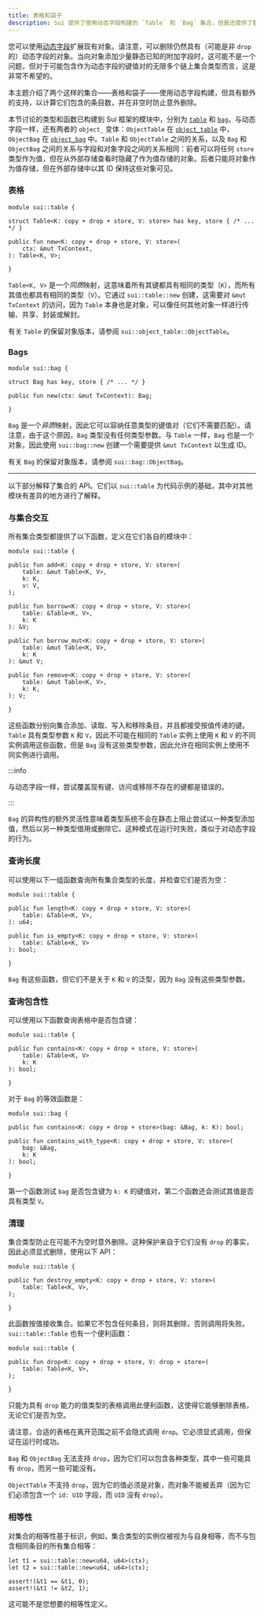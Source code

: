```yaml
---
title: 表格和袋子
description: Sui 提供了使用动态字段构建的 `Table` 和 `Bag` 集合，但是还提供了额外的支持，以计算它们包含的条目数，以防止在非空时意外删除。
---
```


您可以使用[动态字段](../dynamic-fields.mdx)扩展现有对象。请注意，可以删除仍然具有（可能是非 `drop` 的）动态字段的对象。当向对象添加少量静态已知的附加字段时，这可能不是一个问题，但对于可能包含作为动态字段的键值对的无限多个链上集合类型而言，这是非常不希望的。

本主题介绍了两个这样的集合——表格和袋子——使用动态字段构建，但具有额外的支持，以计算它们包含的条目数，并在非空时防止意外删除。

本节讨论的类型和函数已构建到 Sui 框架的模块中，分别为 [`table`](https://github.com/MystenLabs/sui/tree/main/crates/sui-framework/packages/sui-framework/sources/table.move) 和 [`bag`](https://github.com/MystenLabs/sui/tree/main/crates/sui-framework/packages/sui-framework/sources/bag.move)。与动态字段一样，还有两者的 `object_` 变体：`ObjectTable` 在 [`object_table`](https://github.com/MystenLabs/sui/tree/main/crates/sui-framework/packages/sui-framework/sources/object_table.move) 中，`ObjectBag` 在 [`object_bag`](https://github.com/MystenLabs/sui/tree/main/crates/sui-framework/packages/sui-framework/sources/object_bag.move) 中。`Table` 和 `ObjectTable` 之间的关系，以及 `Bag` 和 `ObjectBag` 之间的关系与字段和对象字段之间的关系相同：前者可以将任何 `store` 类型作为值，但在从外部存储查看时隐藏了作为值存储的对象。后者只能将对象作为值存储，但在外部存储中以其 ID 保持这些对象可见。

### 表格

```move
module sui::table {

struct Table<K: copy + drop + store, V: store> has key, store { /* ... */ }

public fun new<K: copy + drop + store, V: store>(
    ctx: &mut TxContext,
): Table<K, V>;

}
```

`Table<K, V>` 是一个*同质*映射，这意味着所有其键都具有相同的类型（`K`），而所有其值也都具有相同的类型（`V`）。它通过 `sui::table::new` 创建，这需要对 `&mut TxContext` 的访问，因为 `Table` 本身也是对象，可以像任何其他对象一样进行传输、共享、封装或解封。

有关 `Table` 的保留对象版本，请参阅 `sui::object_table::ObjectTable`。

### Bags

```move
module sui::bag {

struct Bag has key, store { /* ... */ }

public fun new(ctx: &mut TxContext): Bag;

}
```

`Bag` 是一个*异质*映射，因此它可以容纳任意类型的键值对（它们不需要匹配）。请注意，由于这个原因，`Bag` 类型没有任何类型参数。与 `Table` 一样，`Bag` 也是一个对象，因此使用 `sui::bag::new` 创建一个需要提供 `&mut TxContext` 以生成 ID。

有关 `Bag` 的保留对象版本，请参阅 `sui::bag::ObjectBag`。

---

以下部分解释了集合的 API。它们以 `sui::table` 为代码示例的基础，其中对其他模块有差异的地方进行了解释。

### 与集合交互

所有集合类型都提供了以下函数，定义在它们各自的模块中：

```move
module sui::table {

public fun add<K: copy + drop + store, V: store>(
    table: &mut Table<K, V>,
    k: K,
    v: V,
);

public fun borrow<K: copy + drop + store, V: store>(
    table: &Table<K, V>,
    k: K
): &V;

public fun borrow_mut<K: copy + drop + store, V: store>(
    table: &mut Table<K, V>,
    k: K
): &mut V;

public fun remove<K: copy + drop + store, V: store>(
    table: &mut Table<K, V>,
    k: K,
): V;

}
```

这些函数分别向集合添加、读取、写入和移除条目，并且都接受按值传递的键。`Table` 具有类型参数 `K` 和 `V`，因此不可能在相同的 `Table` 实例上使用 `K` 和 `V` 的不同实例调用这些函数，但是 `Bag` 没有这些类型参数，因此允许在相同实例上使用不同实例进行调用。

:::info

与动态字段一样，尝试覆盖现有键、访问或移除不存在的键都是错误的。

:::

`Bag` 的异构性的额外灵活性意味着类型系统不会在静态上阻止尝试以一种类型添加值，然后以另一种类型借用或删除它。这种模式在运行时失败，类似于对动态字段的行为。

### 查询长度

可以使用以下一组函数查询所有集合类型的长度，并检查它们是否为空：

```move
module sui::table {

public fun length<K: copy + drop + store, V: store>(
    table: &Table<K, V>,
): u64;

public fun is_empty<K: copy + drop + store, V: store>(
    table: &Table<K, V>
): bool;

}
```

`Bag` 有这些函数，但它们不是关于 `K` 和 `V` 的泛型，因为 `Bag` 没有这些类型参数。

### 查询包含性

可以使用以下函数查询表格中是否包含键：

```move
module sui::table {

public fun contains<K: copy + drop + store, V: store>(
    table: &Table<K, V>
    k: K
): bool;

}
```

对于 `Bag` 的等效函数是：

```move
module sui::bag {

public fun contains<K: copy + drop + store>(bag: &Bag, k: K): bool;

public fun contains_with_type<K: copy + drop + store, V: store>(
    bag: &Bag,
    k: K
): bool;

}
```

第一个函数测试 `bag` 是否包含键为 `k: K` 的键值对，第二个函数还会测试其值是否具有类型 `V`。

### 清理

集合类型防止在可能不为空时意外删除。这种保护来自于它们没有 `drop` 的事实，因此必须显式删除，使用以下 API：

```move
module sui::table {

public fun destroy_empty<K: copy + drop + store, V: store>(
    table: Table<K, V>,
);

}
```

此函数按值接收集合。如果它不包含任何条目，则将其删除，否则调用将失败。`sui::table::Table` 也有一个便利函数：

```move
module sui::table {

public fun drop<K: copy + drop + store, V: drop + store>(
    table: Table<K, V>,
);

}
```

只能为具有 `drop` 能力的值类型的表格调用此便利函数，这使得它能够删除表格，无论它们是否为空。

请注意，合适的表格在离开范围之前不会隐式调用 `drop`。它必须显式调用，但保证在运行时成功。

`Bag` 和 `ObjectBag` 无法支持 `drop`，因为它们可以包含各种类型，其中一些可能具有 `drop`，而另一些可能没有。

`ObjectTable` 不支持 `drop`，因为它的值必须是对象，而对象不能被丢弃（因为它们必须包含一个 `id: UID` 字段，而 `UID` 没有 `drop`）。

### 相等性

对集合的相等性基于标识，例如，集合类型的实例仅被视为与自身相等，而不与包含相同条目的所有集合相等：

```move
let t1 = sui::table::new<u64, u64>(ctx);
let t2 = sui::table::new<u64, u64>(ctx);

assert!(&t1 == &t1, 0);
assert!(&t1 != &t2, 1);
```

这可能不是您想要的相等性定义。
